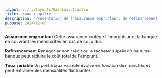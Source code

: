 ```yaml
---
layout: ../../layouts/BaseLayout.astro
title: "Sous-chapitre 1"
description: "Présentation de l'assurance emprunteur, du refinancement et des prêts à taux variable."
pubDate: 2024-12-08
---
```


**Assurance emprunteur**
Cette assurance protège l'emprunteur et la banque en couvrant les mensualités en cas de coup dur.

**Refinancement**
Renégocier son crédit ou le racheter auprès d'une autre banque peut réduire le coût total de l'emprunt.

**Taux variable**
Un prêt à taux variable évolue en fonction des marchés et peut entraîner des mensualités fluctuantes.

